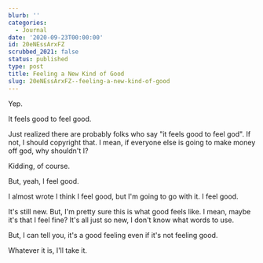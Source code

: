 ```yaml
---
blurb: ''
categories:
  - Journal
date: '2020-09-23T00:00:00'
id: 20eNEssArxFZ
scrubbed_2021: false
status: published
type: post
title: Feeling a New Kind of Good
slug: 20eNEssArxFZ--feeling-a-new-kind-of-good
---
```


Yep. 

It feels good to feel good. 

Just realized there are probably folks who say "it feels good to feel god". If not, I should copyright that. I mean, if everyone else is going to make money off god, why shouldn't I? 

Kidding, of course. 

But, yeah, I feel good. 

I almost wrote I think I feel good, but I'm going to go with it. I feel good.

It's still new. But, I'm pretty sure this is what good feels like. I mean, maybe it's that I feel fine? It's all just so new, I don't know what words to use. 

But, I can tell you, it's a good feeling even if it's not feeling good. 

Whatever it is, I'll take it.
